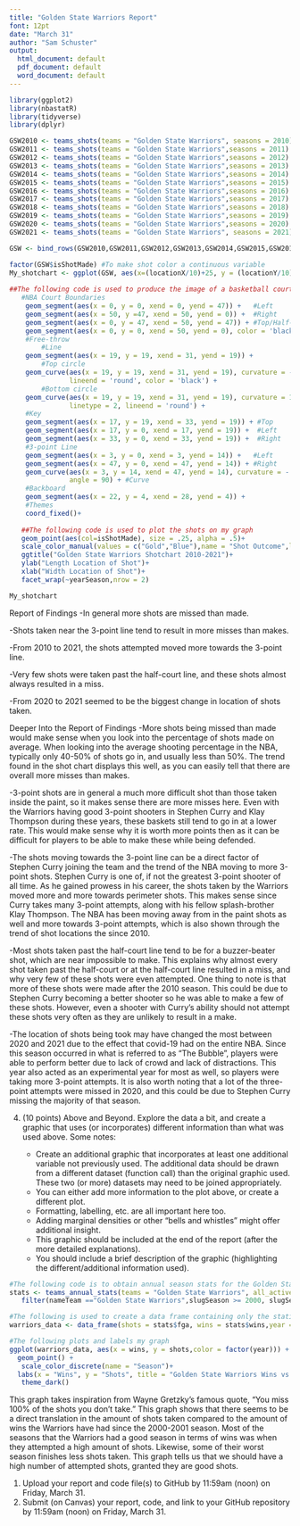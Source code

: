 ```yaml
---
title: "Golden State Warriors Report"
font: 12pt
date: "March 31"
author: "Sam Schuster"
output:
  html_document: default
  pdf_document: default
  word_document: default
---
```

    
```R
library(ggplot2)
library(nbastatR)
library(tidyverse)
library(dplyr)

GSW2010 <- teams_shots(teams = "Golden State Warriors", seasons = 2010)
GSW2011 <- teams_shots(teams = "Golden State Warriors",seasons = 2011)
GSW2012 <- teams_shots(teams = "Golden State Warriors",seasons = 2012)
GSW2013 <- teams_shots(teams = "Golden State Warriors",seasons = 2013)
GSW2014 <- teams_shots(teams = "Golden State Warriors",seasons = 2014)
GSW2015 <- teams_shots(teams = "Golden State Warriors",seasons = 2015)
GSW2016 <- teams_shots(teams = "Golden State Warriors",seasons = 2016)
GSW2017 <- teams_shots(teams = "Golden State Warriors",seasons = 2017)
GSW2018 <- teams_shots(teams = "Golden State Warriors",seasons = 2018)
GSW2019 <- teams_shots(teams = "Golden State Warriors",seasons = 2019)
GSW2020 <- teams_shots(teams = "Golden State Warriors",seasons = 2020)
GSW2021 <- teams_shots(teams = "Golden State Warriors", seasons = 2021)

GSW <- bind_rows(GSW2010,GSW2011,GSW2012,GSW2013,GSW2014,GSW2015,GSW2016,GSW2017,GSW2018,GSW2019,GSW2020,GSW2021)

factor(GSW$isShotMade) #To make shot color a continuous variable
My_shotchart <- ggplot(GSW, aes(x=(locationX/10)+25, y = (locationY/10)+4.6))+ #To fix the coordinate X for a basketball court, it was nescessary to add 25 so that it would be in a 0 to 50 ft court. The Y-coordinate took the basketball rim as the (0,0) coordinate, so to correct this I found the minimum Y-value and divided it by 10 and plused it to the location Y to make it fit into my court. 
   
##The following code is used to produce the image of a basketball court on my plots
   #NBA Court Boundaries
    geom_segment(aes(x = 0, y = 0, xend = 0, yend = 47)) +   #Left
    geom_segment(aes(x = 50, y =47, xend = 50, yend = 0)) +  #Right
    geom_segment(aes(x = 0, y = 47, xend = 50, yend = 47)) + #Top/Half-court line
    geom_segment(aes(x = 0, y = 0, xend = 50, yend = 0), color = 'black') +   #Bottom
    #Free-throw
        #Line
    geom_segment(aes(x = 19, y = 19, xend = 31, yend = 19)) +
        #Top circle
    geom_curve(aes(x = 19, y = 19, xend = 31, yend = 19), curvature = -1,
               lineend = 'round', color = 'black') +
        #Bottom circle  
    geom_curve(aes(x = 19, y = 19, xend = 31, yend = 19), curvature = 1,
               linetype = 2, lineend = 'round') +
    #Key
    geom_segment(aes(x = 17, y = 19, xend = 33, yend = 19)) + #Top
    geom_segment(aes(x = 17, y = 0, xend = 17, yend = 19)) +  #Left
    geom_segment(aes(x = 33, y = 0, xend = 33, yend = 19)) +  #Right
    #3-point Line
    geom_segment(aes(x = 3, y = 0, xend = 3, yend = 14)) +   #Left
    geom_segment(aes(x = 47, y = 0, xend = 47, yend = 14)) + #Right
    geom_curve(aes(x = 3, y = 14, xend = 47, yend = 14), curvature = -.75,
               angle = 90) + #Curve
    #Backboard
    geom_segment(aes(x = 22, y = 4, xend = 28, yend = 4)) +
    #Themes
    coord_fixed()+
   
   ##The following code is used to plot the shots on my graph
   geom_point(aes(col=isShotMade), size = .25, alpha = .5)+
   scale_color_manual(values = c("Gold","Blue"),name = "Shot Outcome",labels = c("Miss","Make"))+
   ggtitle("Golden State Warriors Shotchart 2010-2021")+
   ylab("Length Location of Shot")+
   xlab("Width Location of Shot")+
   facet_wrap(~yearSeason,nrow = 2)

My_shotchart
```


Report of Findings
   -In general more shots are missed than made.
   
   -Shots taken near the 3-point line tend to result in more misses than makes.
   
   -From 2010 to 2021, the shots attempted moved more towards the 3-point line.
   
   -Very few shots were taken past the half-court line, and these shots almost always resulted in a miss.
   
   -From 2020 to 2021 seemed to be the biggest change in location of shots taken.
   
Deeper Into the Report of Findings
   -More shots being missed than made would make sense when you look into the percentage of shots made on average. When looking into the average shooting percentage in the NBA, typically only 40-50% of shots go in, and usually less than 50%. The trend found in the shot chart displays this well, as you can easily tell that there are overall more misses than makes. 
   
   -3-point shots are in general a much more difficult shot than those taken inside the paint, so it makes sense there are more misses here. Even with the Warriors having good 3-point shooters in Stephen Curry and Klay Thompson during these years, these baskets still tend to go in at a lower rate. This would make sense why it is worth more points then as it can be difficult for players to be able to make these while being defended. 
   
   -The shots moving towards the 3-point line can be a direct factor of Stephen Curry joining the team and the trend of the NBA moving to more 3-point shots. Stephen Curry is one of, if not the greatest 3-point shooter of all time. As he gained prowess in his career, the shots taken by the Warriors moved more and more towards perimeter shots. This makes sense since Curry takes many 3-point attempts, along with his fellow splash-brother Klay Thompson. The NBA has been moving away from in the paint shots as well and more towards 3-point     attempts, which is also shown through the trend of shot locations the since 2010.
   
   -Most shots taken past the half-court line tend to be for a buzzer-beater shot, which are near impossible to make. This explains why almost every shot taken past the half-court or at the half-court line resulted in a miss, and why very few of these shots were even attempted. One thing to note is that more of these shots were made after the 2010 season. This could be due to Stephen Curry becoming a better shooter so he was able to make a few of these shots. However, even a shooter with Curry's ability should not attempt these shots very often as they are unlikely to result in a make.
   
   -The location of shots being took may have changed the most between 2020 and 2021 due to the effect that covid-19 had on the entire NBA. Since this season occurred in what is referred to as "The Bubble", players were able to perform better due to lack of crowd and lack of distractions. This year also acted as an experimental year for most as well, so players were taking more 3-point attempts. It is also worth noting that a lot of the three-point attempts were missed in 2020, and this could be due to Stephen Curry missing the majority of that season.

4. (10 points) Above and Beyond. Explore the data a bit, and create a graphic that uses (or incorporates) different information than what was used above. Some notes:

   - Create an additional graphic that incorporates at least one additional variable not previously used. The additional data should be drawn from a different dataset (function call) than the original graphic used. These two (or more) datasets may need to be joined appropriately.
   - You can either add more information to the plot above, or create a different plot. 
   - Formatting, labelling, etc. are all important here too.
   - Adding marginal densities or other "bells and whistles" might offer additional insight.
   - This graphic should be included at the end of the report (after the more detailed explanations). 
   - You should include a brief description of the graphic (highlighting the different/additional information used).

```R
#The following code is to obtain annual season stats for the Golden State Warriors from the years 2000-2020
stats <- teams_annual_stats(teams = "Golden State Warriors", all_active_teams = FALSE)%>%
   filter(nameTeam =="Golden State Warriors",slugSeason >= 2000, slugSeason <= 2021)

#The following is used to create a data frame containing only the statistics that I want to include in my graph
warriors_data <- data_frame(shots = stats$fga, wins = stats$wins,year = stats$slugSeason)

#The following plots and labels my graph
ggplot(warriors_data, aes(x = wins, y = shots,color = factor(year))) +
  geom_point() +
   scale_color_discrete(name = "Season")+
  labs(x = "Wins", y = "Shots", title = "Golden State Warriors Wins vs Shots Taken (2000-2021)")+
   theme_dark()


```
This graph takes inspiration from Wayne Gretzky's famous quote, "You miss 100% of the shots you don't take." This graph shows that there seems to be a direct translation in the amount of shots taken compared to the amount of wins the Warriors have had since the 2000-2001 season. Most of the seasons that the Warriors had a good season in terms of wins was when they attempted a high amount of shots. Likewise, some of their worst season finishes less shots taken. This graph tells us that we should have a high number of attempted shots, granted they are good shots. 

1. Upload your report and code file(s) to GitHub by 11:59am (noon) on Friday, March 31.
2. Submit (on Canvas) your report, code, and link to your GitHub repository by 11:59am (noon) on Friday, March 31.
  
  
  
  


